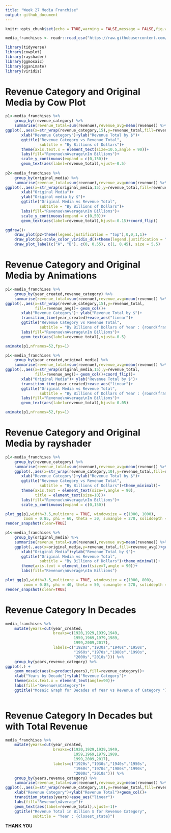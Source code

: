---
title: "Week 27 Media Franchise"
output: github_document
---

```{r setup, include=FALSE}
knitr::opts_chunk$set(echo = TRUE,warning = FALSE,message = FALSE,fig.width = 12,fig.height = 9)
```

```{r load data and packages}
media_franchises <- readr::read_csv("https://raw.githubusercontent.com/rfordatascience/tidytuesday/master/data/2019/2019-07-02/media_franchises.csv")

library(tidyverse)
library(cowplot)
library(rayshader)
library(ggmosaic)
library(gganimate)
library(viridis)
```

# Revenue Category and Original Media by Cow Plot

```{r revenue category and original media}
p1<-media_franchises %>%
    group_by(revenue_category) %>%
    summarise(revenue_total=sum(revenue),revenue_avg=mean(revenue)) %>%
ggplot(.,aes(x=str_wrap(revenue_category,15),y=revenue_total,fill=revenue_avg))+geom_col()+
       xlab("Revenue Category")+ylab("Revenue Total by $")+
       ggtitle("Revenue Category vs Revenue Total",
               subtitle = "By Billions of Dollars")+
       theme(axis.text.x = element_text(size=10.5,angle = 90))+
       labs(fill="Revenue\nAverage\nIn Billions")+
       scale_y_continuous(expand = c(0,150))+
       geom_text(aes(label=revenue_total),vjust=-0.5)
  
p2<-media_franchises %>%
    group_by(original_media) %>%
    summarise(revenue_total=sum(revenue),revenue_avg=mean(revenue)) %>%
ggplot(.,aes(x=str_wrap(original_media,15),y=revenue_total,fill=revenue_avg))+geom_col()+
       xlab("Original Media")+
       ylab("Original media by $")+
       ggtitle("Original Media vs Revenue Total",
               subtitle = "By Billions of Dollars")+
       labs(fill="Revenue\nAverage\nIn Billions")+
       scale_y_continuous(expand = c(0,50))+
       geom_text(aes(label=revenue_total),hjust=-0.15)+coord_flip()

ggdraw()+
    draw_plot(p2+theme(legend.justification = "top"),0,0,1,1)+
    draw_plot(p1+scale_color_viridis_d()+theme(legend.justification = "bottom"), 0.45, 0.08, 0.55, 0.55)+
    draw_plot_label(c("A", "B"), c(0, 0.55), c(1, 0.45), size = 5.5)
```

# Revenue Category and Original Media by Animations

```{r Revenue Category Yearly change for revenue total}
p1<-media_franchises %>%
    group_by(year_created,revenue_category) %>%
    summarise(revenue_total=sum(revenue),revenue_avg=mean(revenue)) %>% 
ggplot(.,aes(x=str_wrap(revenue_category,15),y=revenue_total,
             fill=revenue_avg))+ geom_col()+
       xlab("Revenue Category")+ ylab("Revenue Total by $")+
       transition_time(year_created)+ease_aes("linear")+
       ggtitle("Revenue Category vs Revenue Total",
               subtitle = "By Billions of Dollars of Year : {round(frame_time)}")+
       labs(fill="Revenue\nAverage\nIn Billions")+
       geom_text(aes(label=revenue_total),vjust=-0.5)

animate(p1,nframes=52,fps=1)
```

```{r Original Media Yearly change for revenue total}
p1<-media_franchises %>%
    group_by(year_created,original_media) %>%
    summarise(revenue_total=sum(revenue),revenue_avg=mean(revenue)) %>% 
ggplot(.,aes(x=str_wrap(original_media,15),y=revenue_total,
             fill=revenue_avg))+ geom_col()+coord_flip()+
       xlab("Original Media")+ ylab("Revenue Total by $")+
       transition_time(year_created)+ease_aes("linear")+
       ggtitle("Original Media vs Revenue Total",
               subtitle = "By Billions of Dollars of Year : {round(frame_time)}")+
       labs(fill="Revenue\nAverage\nIn Billions")+
       geom_text(aes(label=revenue_total),hjust=-0.05)

animate(p1,nframes=52,fps=1)
```

# Revenue Category and Original Media by rayshader


```{r revenue category by rayshader}
p1<-media_franchises %>%
    group_by(revenue_category) %>%
    summarise(revenue_total=sum(revenue),revenue_avg=mean(revenue)) %>%
    ggplot(.,aes(x=str_wrap(revenue_category,10),y=revenue_total,fill=revenue_avg))+geom_col()+
       xlab("Revenue Category")+ylab("Revenue Total by $")+
       ggtitle("Revenue Category vs Revenue Total",
               subtitle = "By Billions of Dollars")+theme_minimal()+
       theme(axis.text = element_text(size=7,angle = 90),
             title = element_text(size=10))+
       labs(fill="Revenue\nAverage\nIn Billions")+
       scale_y_continuous(expand = c(0,150))

plot_gg(p1,width=3.5,multicore = TRUE, windowsize = c(1000, 1000), 
        zoom = 0.85, phi = 60, theta = 30, sunangle = 270, soliddepth = -60)
render_snapshot(clear=TRUE)
```


```{r original media by rayshader}
p1<-media_franchises %>%
    group_by(original_media) %>%
    summarise(revenue_total=sum(revenue),revenue_avg=mean(revenue)) %>%
    ggplot(.,aes(x=original_media,y=revenue_total,fill=revenue_avg))+geom_col()+
       xlab("Original Media")+ylab("Revenue Total by $")+
       ggtitle("Original Media vs Revenue Total",
               subtitle = "By Billions of Dollars")+theme_minimal()+
       theme(axis.text = element_text(size=7,angle = 90))+
       labs(fill="Revenue\nAverage\nIn Billions")

plot_gg(p1,width=3.5,multicore = TRUE, windowsize = c(1000, 800), 
        zoom = 0.85, phi = 40, theta = 50, sunangle = 270, soliddepth = -30)
render_snapshot(clear=TRUE)
```

# Revenue Category In Decades 

```{r Revenue Cateogry In Decades Mosiac plot}
media_franchises %>%
    mutate(years=cut(year_created,
                     breaks=c(1920,1929,1939,1949,
                              1959,1969,1979,1989,
                              1999,2009,2017),
                     labels=c("1920s","1930s","1940s","1950s",
                              "1960s","1970s","1980s","1990s",
                              "2000s","2010s"))) %>%
    group_by(years,revenue_category) %>%
ggplot(.) + 
    geom_mosaic(aes(x=product(years),fill=revenue_category))+
    xlab("Years by Decade")+ylab("Revenue Category")+
    theme(axis.text.x = element_text(angle=90))+
    labs(fill="Revenue\nCategory")+
    ggtitle("Mosaic Graph for Decades of Year vs Revenue of Category ")
    
```

# Revenue Category In Decades but with Total Revenue 

```{r Revenue Cateogry In Decades but with Total Revenue}
media_franchises %>%
    mutate(years=cut(year_created,
                     breaks=c(1920,1929,1939,1949,
                              1959,1969,1979,1989,
                              1999,2009,2017),
                     labels=c("1920s","1930s","1940s","1950s",
                              "1960s","1970s","1980s","1990s",
                              "2000s","2010s"))) %>%
    group_by(years,revenue_category) %>%
    summarise(revenue_total=sum(revenue),revenue_avg=mean(revenue)) %>%
ggplot(.,aes(x=str_wrap(revenue_category,10),y=revenue_total,fill=revenue_avg))+
    xlab("Revenue Category")+ylab("Revenue Total")+geom_col()+
    transition_states(years)+ease_aes("linear")+
    labs(fill="Revenue\nAverage")+
    geom_text(aes(label=revenue_total),vjust=-1)+
    ggtitle("Revenue Total in Billion $ for Revenue Category",
            subtitle = "Year : {closest_state}")
```


**THANK YOU**
